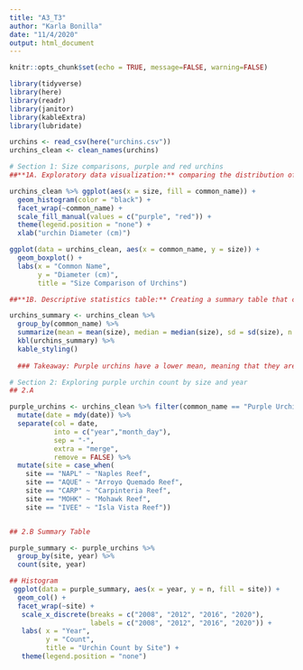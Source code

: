 ```yaml
---
title: "A3_T3"
author: "Karla Bonilla"
date: "11/4/2020"
output: html_document
---
```


```r
knitr::opts_chunk$set(echo = TRUE, message=FALSE, warning=FALSE)
```

```r
library(tidyverse)
library(here)
library(readr)
library(janitor)
library(kableExtra)
library(lubridate)
```

```r
urchins <- read_csv(here("urchins.csv"))
urchins_clean <- clean_names(urchins)
```

```r
# Section 1: Size comparisons, purple and red urchins
##**1A. Exploratory data visualization:** comparing the distribution of sizes between purple and red urchins using graphs

urchins_clean %>% ggplot(aes(x = size, fill = common_name)) +
  geom_histogram(color = "black") +
  facet_wrap(~common_name) +
  scale_fill_manual(values = c("purple", "red")) + 
  theme(legend.position = "none") +
  xlab("urchin Diameter (cm)")

ggplot(data = urchins_clean, aes(x = common_name, y = size)) + 
  geom_boxplot() + 
  labs(x = "Common Name", 
       y = "Diameter (cm)", 
       title = "Size Comparison of Urchins")
```

```r
##**1B. Descriptive statistics table:** Creating a summary table that contains the following statistics for purple and red urchins: mean, median, standard deviation, and sample size.

urchins_summary <- urchins_clean %>%
  group_by(common_name) %>%
  summarize(mean = mean(size), median = median(size), sd = sd(size), n = n()) 
  kbl(urchins_summary) %>%
  kable_styling()
  
  ### Takeaway: Purple urchins have a lower mean, meaning that they are smaller on average when compared to Red urchins. Purple urchins also have a lower standard deviation meaning that their size won't vary much from the average when compared to Red urchins who have a greater standard deviation. 
```

```r
# Section 2: Exploring purple urchin count by size and year
## 2.A

purple_urchins <- urchins_clean %>% filter(common_name == "Purple Urchin") %>%
  mutate(date = mdy(date)) %>%
  separate(col = date,
           into = c("year","month_day"),
           sep = "-",
           extra = "merge",
           remove = FALSE) %>%
  mutate(site = case_when(
    site == "NAPL" ~ "Naples Reef", 
    site == "AQUE" ~ "Arroyo Quemado Reef",
    site == "CARP" ~ "Carpinteria Reef",
    site == "MOHK" ~ "Mohawk Reef",
    site == "IVEE" ~ "Isla Vista Reef"))


## 2.B Summary Table

purple_summary <- purple_urchins %>% 
  group_by(site, year) %>%
  count(site, year)

## Histogram
 ggplot(data = purple_summary, aes(x = year, y = n, fill = site)) +
  geom_col() +
  facet_wrap(~site) +
   scale_x_discrete(breaks = c("2008", "2012", "2016", "2020"),
                    labels = c("2008", "2012", "2016", "2020")) +
   labs( x = "Year",
         y = "Count",
         title = "Urchin Count by Site") +
   theme(legend.position = "none")
 
```

